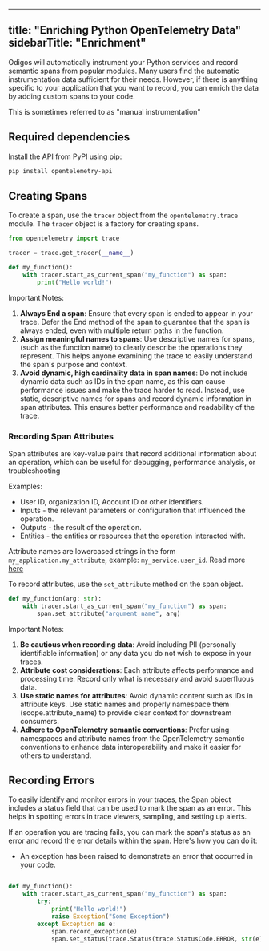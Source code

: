 
---
title: "Enriching Python OpenTelemetry Data"
sidebarTitle: "Enrichment"
---

Odigos will automatically instrument your Python services and record semantic spans from popular modules.
Many users find the automatic instrumentation data sufficient for their needs. However, if there is anything specific to your application that you want to record, you can enrich the data by adding custom spans to your code.

This is sometimes referred to as "manual instrumentation"

## Required dependencies

Install the API from PyPI using pip:

```bash
pip install opentelemetry-api
```

## Creating Spans

To create a span, use the `tracer` object from the `opentelemetry.trace` module. The `tracer` object is a factory for creating spans.

```python
from opentelemetry import trace

tracer = trace.get_tracer(__name__)

def my_function():
    with tracer.start_as_current_span("my_function") as span:
        print("Hello world!")
```

Important Notes:

1. **Always End a span**:
    Ensure that every span is ended to appear in your trace. Defer the End method of the span to guarantee that the span is always ended, even with multiple return paths in the function.
2. **Assign meaningful names to spans**:
    Use descriptive names for spans, (such as the function name) to clearly describe the operations they represent. This helps anyone examining the trace to easily understand the span's purpose and context.
3. **Avoid dynamic, high cardinality data in span names**:
    Do not include dynamic data such as IDs in the span name, as this can cause performance issues and make the trace harder to read. Instead, use static, descriptive names for spans and record dynamic information in span attributes. This ensures better performance and readability of the trace.



### Recording Span Attributes

Span attributes are key-value pairs that record additional information about an operation, which can be useful for debugging, performance analysis, or troubleshooting

Examples:

- User ID, organization ID, Account ID or other identifiers.
- Inputs - the relevant parameters or configuration that influenced the operation.
- Outputs - the result of the operation.
- Entities - the entities or resources that the operation interacted with.

Attribute names are lowercased strings in the form `my_application.my_attribute`, example: `my_service.user_id`.
Read more [here](https://opentelemetry.io/docs/specs/semconv/general/attribute-naming/)

To record attributes, use the `set_attribute` method on the span object.

``` python
def my_function(arg: str):
    with tracer.start_as_current_span("my_function") as span:
        span.set_attribute("argument_name", arg)
```

Important Notes:

1. **Be cautious when recording data**:
    Avoid including PII (personally identifiable information) or any data you do not wish to expose in your traces.
2. **Attribute cost considerations**:
    Each attribute affects performance and processing time. Record only what is necessary and avoid superfluous data.
3. **Use static names for attributes**:
    Avoid dynamic content such as IDs in attribute keys. Use static names and properly namespace them (scope.attribute_name) to provide clear context for downstream consumers.
4. **Adhere to OpenTelemetry semantic conventions**:
    Prefer using namespaces and attribute names from the OpenTelemetry semantic conventions to enhance data interoperability and make it easier for others to understand.


## Recording Errors

To easily identify and monitor errors in your traces, the Span object includes a status field that can be used to mark the span as an error. This helps in spotting errors in trace viewers, sampling, and setting up alerts.

If an operation you are tracing fails, you can mark the span's status as an error and record the error details within the span. Here's how you can do it:

- An exception has been raised to demonstrate an error that occurred in your code.

``` python

def my_function():
    with tracer.start_as_current_span("my_function") as span:
        try:
            print("Hello world!")
            raise Exception("Some Exception")
        except Exception as e:
            span.record_exception(e)
            span.set_status(trace.Status(trace.StatusCode.ERROR, str(e)))

```